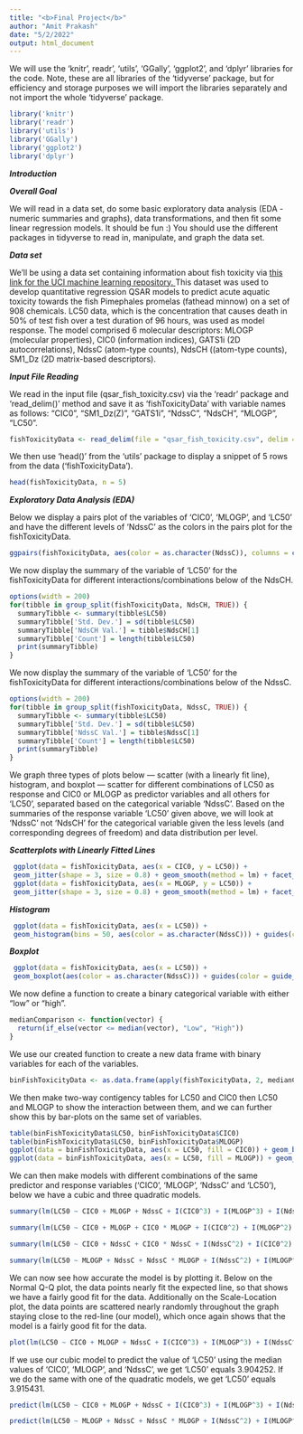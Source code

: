 ---
title: "<b>Final Project</b>"
author: "Amit Prakash"
date: "5/2/2022"
output: html_document
---
<!---
<style type="text/css">
code.r, pre{
  font-size:7px
}
p, h1, h2, h3, h4, h5, h1.title {
  font-size:8px
}
.author, .date {
  font-weight:bold
}
</style>

```{r, include = FALSE}
knitr::opts_chunk$set(echo = TRUE, out.width = "25%", size = '\tiny')
```
--->

We will use the 'knitr', readr', 'utils', 'GGally', 'ggplot2', and 'dplyr' libraries for the code. Note, these are all libraries of the 'tidyverse' package, but for efficiency and storage purposes we will import the libraries separately and not import the whole 'tidyverse' package.

```{r, message = FALSE, warning = FALSE}
library('knitr')
library('readr')
library('utils')
library('GGally')
library('ggplot2')
library('dplyr')
```

***Introduction***

***Overall Goal***

We will read in a data set, do some basic exploratory data analysis (EDA - numeric summaries and graphs),
data transformations, and then fit some linear regression models. It should be fun :) You should use the different packages in tidyverse to read in, manipulate, and graph the data set.

***Data set***

We’ll be using a data set containing information about fish toxicity via <a href = "https://archive.ics.uci.edu/ml/datasets/QSAR+fish+toxicity"> this link for the UCI machine learning repository. </a>
This dataset was used to develop quantitative regression QSAR models to predict acute aquatic
toxicity towards the fish Pimephales promelas (fathead minnow) on a set of 908 chemicals. LC50
data, which is the concentration that causes death in 50% of test fish over a test duration of 96 hours,
was used as model response. The model comprised 6 molecular descriptors: MLOGP (molecular
properties), CIC0 (information indices), GATS1i (2D autocorrelations), NdssC (atom-type counts),
NdsCH ((atom-type counts), SM1_Dz (2D matrix-based descriptors).

***Input File Reading***

We read in the input file (qsar_fish_toxicity.csv) via the 'readr' package and 'read_delim()' method and save it as 'fishToxicityData' with variable names as follows: "CIC0", "SM1_Dz(Z)", "GATS1i", "NdssC", "NdsCH", "MLOGP", "LC50". 

```{r, message = FALSE}
fishToxicityData <- read_delim(file = "qsar_fish_toxicity.csv", delim = ";", col_names = c("CIC0", "SM1_Dz(Z)", "GATS1i", "NdssC", "NdsCH", "MLOGP", "LC50"))
```

We then use 'head()' from the 'utils' package to display a snippet of 5 rows from the data ('fishToxicityData').

```{r, size = "50%"}
head(fishToxicityData, n = 5)
```

***Exploratory Data Analysis (EDA)***

Below we display a pairs plot of the variables of 'CIC0', 'MLOGP', and 'LC50' and have the different levels of 'NdssC' as the colors in the pairs plot for the fishToxicityData.
``` {r}
ggpairs(fishToxicityData, aes(color = as.character(NdssC)), columns = c("CIC0", "MLOGP", "LC50"))
```

We now display the summary of the variable of 'LC50' for the fishToxicityData for different interactions/combinations below of the NdsCH.


```{r}
options(width = 200)
for(tibble in group_split(fishToxicityData, NdsCH, TRUE)) {
  summaryTibble <- summary(tibble$LC50)
  summaryTibble['Std. Dev.'] = sd(tibble$LC50)
  summaryTibble['NdsCH Val.'] = tibble$NdsCH[1]
  summaryTibble['Count'] = length(tibble$LC50)
  print(summaryTibble)
}  
```

We now display the summary of the variable of 'LC50' for the fishToxicityData for different interactions/combinations below of the NdssC.

```{r}
options(width = 200)
for(tibble in group_split(fishToxicityData, NdssC, TRUE)) {
  summaryTibble <- summary(tibble$LC50)
  summaryTibble['Std. Dev.'] = sd(tibble$LC50)
  summaryTibble['NdssC Val.'] = tibble$NdssC[1]
  summaryTibble['Count'] = length(tibble$LC50)
  print(summaryTibble)
}
```

We graph three types of plots below — scatter (with a linearly fit line), histogram, and boxplot — scatter for different combinations of LC50 as response and CIC0 or MLOGP as predictor variables and all others for 'LC50', separated based on the categorical variable 'NdssC'. Based on the summaries of the response variable 'LC50' given above, we will look at 'NdssC' not 'NdsCH' for the categorical variable given the less levels (and corresponding degrees of freedom) and data distribution per level.

***Scatterplots with Linearly Fitted Lines***

```{r, fig.show="hold", message = FALSE, render = TRUE}
 ggplot(data = fishToxicityData, aes(x = CIC0, y = LC50)) + 
 geom_jitter(shape = 3, size = 0.8) + geom_smooth(method = lm) + facet_wrap(~ NdssC)
 ggplot(data = fishToxicityData, aes(x = MLOGP, y = LC50)) + 
 geom_jitter(shape = 3, size = 0.8) + geom_smooth(method = lm) + facet_wrap(~ NdssC)
```
 
***Histogram***

```{r}
 ggplot(data = fishToxicityData, aes(x = LC50)) + 
 geom_histogram(bins = 50, aes(color = as.character(NdssC))) + guides(color = guide_legend("NdssC"))
```
 
***Boxplot***

```{r}
 ggplot(data = fishToxicityData, aes(x = LC50)) + 
 geom_boxplot(aes(color = as.character(NdssC))) + guides(color = guide_legend("NdssC"))
```

We now define a function to create a binary categorical variable with either "low" or "high". 
```{r}
medianComparison <- function(vector) {
  return(if_else(vector <= median(vector), "Low", "High"))
}
```

We use our created function to create a new data frame with binary variables for each of the variables.
```{r}
binFishToxicityData <- as.data.frame(apply(fishToxicityData, 2, medianComparison))
```

We then make two-way contigency tables for LC50 and CIC0 then LC50 and MLOGP to show the interaction between them, and we can further show this by bar-plots on the same set of variables.
```{r, fig.show="hold"}
table(binFishToxicityData$LC50, binFishToxicityData$CIC0)
table(binFishToxicityData$LC50, binFishToxicityData$MLOGP)
ggplot(data = binFishToxicityData, aes(x = LC50, fill = CIC0)) + geom_bar(position = "dodge")
ggplot(data = binFishToxicityData, aes(x = LC50, fill = MLOGP)) + geom_bar(position = "dodge")
```

We can then make models with different combinations of the same predictor and response variables ('CIC0', 'MLOGP', 'NdssC' and 'LC50'), below we have a cubic and three quadratic models.

```{r}
summary(lm(LC50 ~ CIC0 + MLOGP + NdssC + I(CIC0^3) + I(MLOGP^3) + I(NdssC^3) + CIC0 * MLOGP * NdssC, data = fishToxicityData))

summary(lm(LC50 ~ CIC0 + MLOGP + CIC0 * MLOGP + I(CIC0^2) + I(MLOGP^2), data = fishToxicityData))

summary(lm(LC50 ~ CIC0 + NdssC + CIC0 * NdssC + I(NdssC^2) + I(CIC0^2), data = fishToxicityData))

summary(lm(LC50 ~ MLOGP + NdssC + NdssC * MLOGP + I(NdssC^2) + I(MLOGP^2), data = fishToxicityData))
```

We can now see how accurate the model is by plotting it. Below on the Normal Q-Q plot, the data points nearly fit the expected line, so that shows we have a fairly good fit for the data. Additionally on the Scale-Location plot, the data points are scattered nearly randomly throughout the graph staying close to the red-line (our model), which once again shows that the model is a fairly good fit for the data.
```{r}
plot(lm(LC50 ~ CIC0 + MLOGP + NdssC + I(CIC0^3) + I(MLOGP^3) + I(NdssC^3) + CIC0 * MLOGP * NdssC, data = fishToxicityData))
```

If we use our cubic model to predict the value of 'LC50' using the median values of 'CIC0', 'MLOGP', and 'NdssC', we get 'LC50' equals 3.904252. If we do the same with one of the quadratic models, we get 'LC50' equals 3.915431. 
```{r}
predict(lm(LC50 ~ CIC0 + MLOGP + NdssC + I(CIC0^3) + I(MLOGP^3) + I(NdssC^3) + CIC0 * MLOGP * NdssC, data = fishToxicityData), newdata = data.frame(CIC0 = median(fishToxicityData$CIC0), MLOGP = median(fishToxicityData$MLOGP), NdssC = median(fishToxicityData$NdssC)))

predict(lm(LC50 ~ MLOGP + NdssC + NdssC * MLOGP + I(NdssC^2) + I(MLOGP^2), data = fishToxicityData), newdata = data.frame(MLOGP = median(fishToxicityData$MLOGP), NdssC = median(fishToxicityData$NdssC)))
```
